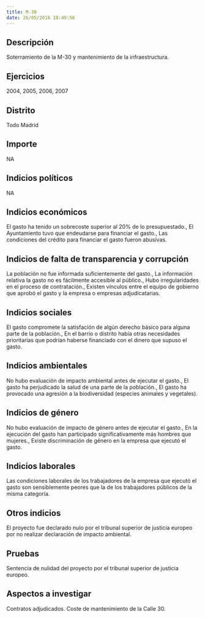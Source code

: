 ```yaml
---
title: M-30
date: 26/05/2016 18:49:56
---
```



## Descripción
Soterramiento de la M-30 y mantenimiento de la infraestructura. 


## Ejercicios
2004, 2005, 2006, 2007


## Distrito
Todo Madrid


## Importe
NA


## Indicios políticos
NA


## Indicios económicos
El gasto ha tenido un sobrecoste superior al 20% de lo presupuestado., El Ayuntamiento tuvo que endeudarse para financiar el gasto., Las condiciones del crédito para financiar el gasto fueron abusivas.


## Indicios de falta de transparencia y corrupción
La población no fue informada suficientemente del gasto., La información relativa la gasto no es fácilmente accesible al público., Hubo irregularidades en el proceso de contratación., Existen vínculos entre el equipo de gobierno que aprobó el gasto y la empresa o empresas adjudicatarias.


## Indicios sociales
El gasto compromete la satisfación de algún derecho básico para alguna parte de la población., En el barrio o distrito había otras necesidades prioritarias que podrían haberse financiado con el dinero que supuso el gasto.


## Indicios ambientales
No hubo evaluación de impacto ambiental antes de ejecutar el gasto., El gasto ha perjudicado la salud de una parte de la población., El gasto ha provocado una agresión a la biodiversidad (especies animales y vegetales).


## Indicios de género
No hubo evaluación de impacto de género antes de ejecutar el gasto., En la ejecución del gasto han participado significativamente más hombres que mujeres., Existe discriminación de género en la empresa que ejecutó el gasto.


## Indicios laborales
Las condiciones laborales de los trabajadores de la empresa que ejecutó el gasto son sensiblemente peores que la de los trabajadores públicos de la misma categoría.


## Otros indicios
El proyecto fue declarado nulo por el tribunal superior de justicia europeo por no realizar declaración de impacto ambiental. 


## Pruebas
Sentencia de nulidad del proyecto por el tribunal superior de justicia europeo.


## Aspectos a investigar
Contratos adjudicados.
Coste de mantenimiento de la Calle 30.


